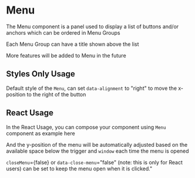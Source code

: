 
<Meta of={MenuStories} />

# Menu

The Menu component is a panel used to display a list of buttons and/or anchors which can be ordered in Menu Groups

Each Menu Group can have a title shown above the list

More features will be added to Menu in the future

<Controls />

## Styles Only Usage

Default style of the `Menu`, can set `data-alignment` to "right" to move the x-position to the right of the button

<Canvas of={MenuStories.StylesOnlyUsage} />

<RenderHtmlMarkup of={MenuStories.StylesOnlyUsage} />

## React Usage

In the React Usage, you can compose your component using `Menu` component as example here

And the y-position of the menu will be automatically adjusted based on the available space below the trigger and `window` each time the menu is opened

`closeMenu`={false} or `data-close-menu`="false" (note: this is only for React users) can be set to keep the menu open when it is clicked."

<Canvas of={MenuStories.ReactUsage} />

<RenderHtmlMarkup of={MenuStories.ReactUsage} />
